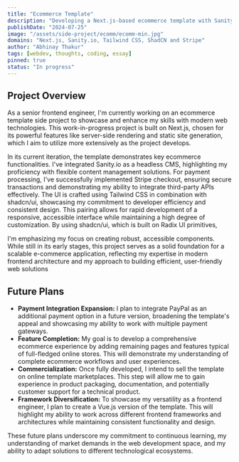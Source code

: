 ```yaml
---
title: "Ecommerce Template"
description: "Developing a Next.js-based ecommerce template with Sanity.io for content management and Stripe for secure checkouts. Leveraging Tailwind CSS and shadcn/ui for efficient, consistent UI development in this foundational version."
publishDate: "2024-07-25"
image: "/assets/side-project/ecomm/ecomm-min.jpg"
domains: "Next.js, Sanity.io, Tailwind CSS, ShadCN and Stripe"
author: "Abhinay Thakur"
tags: [webdev, thoughts, coding, essay]
pinned: true
status: "In progress"
---
```


<LiveButtons primary="https://ecomm-stripe-demo.vercel.app" secondary="https://github.com/thisisabhinay/ecomm-stripe" />
<LightBoxImage src="/assets/side-project/ecomm/ecomm.png" alt="Screenshot" />

## Project Overview

As a senior frontend engineer, I'm currently working on an ecommerce template side project to showcase and enhance my skills with modern web technologies. This work-in-progress project is built on Next.js, chosen for its powerful features like server-side rendering and static site generation, which I aim to utilize more extensively as the project develops.

In its current iteration, the template demonstrates key ecommerce functionalities. I've integrated Sanity.io as a headless CMS, highlighting my proficiency with flexible content management solutions. For payment processing, I've successfully implemented Stripe checkout, ensuring secure transactions and demonstrating my ability to integrate third-party APIs effectively. The UI is crafted using Tailwind CSS in combination with shadcn/ui, showcasing my commitment to developer efficiency and consistent design. This pairing allows for rapid development of a responsive, accessible interface while maintaining a high degree of customization. By using shadcn/ui, which is built on Radix UI primitives, 

I'm emphasizing my focus on creating robust, accessible components. While still in its early stages, this project serves as a solid foundation for a scalable e-commerce application, reflecting my expertise in modern frontend architecture and my approach to building efficient, user-friendly web solutions

<LightBoxImage src="/assets/side-project/ecomm/ss2.png" alt="Screenshot" />
<LightBoxImage src="/assets/side-project/ecomm/ss3.png" alt="Screenshot" />
<LightBoxImage src="/assets/side-project/ecomm/ss4.png" alt="Screenshot" />
<LightBoxImage src="/assets/side-project/ecomm/ss5.png" alt="Screenshot" />

## Future Plans

- **Payment Integration Expansion:** I plan to integrate PayPal as an additional payment option in a future version, broadening the template's appeal and showcasing my ability to work with multiple payment gateways.
- **Feature Completion:** My goal is to develop a comprehensive ecommerce experience by adding remaining pages and features typical of full-fledged online stores. This will demonstrate my understanding of complete ecommerce workflows and user experiences.
- **Commercialization:** Once fully developed, I intend to sell the template on online template marketplaces. This step will allow me to gain experience in product packaging, documentation, and potentially customer support for a technical product.
- **Framework Diversification:** To showcase my versatility as a frontend engineer, I plan to create a Vue.js version of the template. This will highlight my ability to work across different frontend frameworks and architectures while maintaining consistent functionality and design.

These future plans underscore my commitment to continuous learning, my understanding of market demands in the web development space, and my ability to adapt solutions to different technological ecosystems.